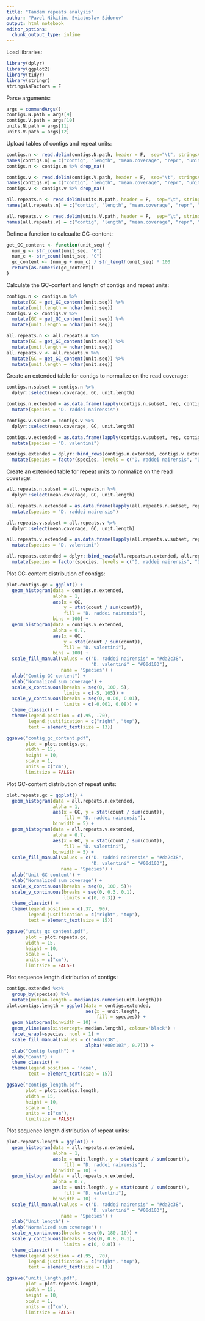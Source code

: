 ```yaml
---
title: "Tandem repeats analysis"
author: "Pavel Nikitin, Sviatoslav Sidorov"
output: html_notebook
editor_options: 
  chunk_output_type: inline
---
```


Load libraries:

```r
library(dplyr)
library(ggplot2)
library(tidyr)
library(stringr)
stringsAsFactors = F
```

Parse arguments:

```r
args = commandArgs()
contigs.N.path = args[9]
contigs.V.path = args[10]
units.N.path = args[11]
units.V.path = args[12]
```

Upload tables of contigs and repeat units:

```r
contigs.n <- read.delim(contigs.N.path, header = F,  sep="\t", stringsAsFactors = F)
names(contigs.n) = c("contig", "length", "mean.coverage", "repr", "unit.seq")
contigs.n <- contigs.n %>% drop_na()

contigs.v <- read.delim(contigs.V.path, header = F,  sep="\t", stringsAsFactors = F) 
names(contigs.v) = c("contig", "length", "mean.coverage", "repr", "unit.seq")
contigs.v <- contigs.v %>% drop_na()

all.repeats.n <- read.delim(units.N.path, header = F,  sep="\t", stringsAsFactors = F) 
names(all.repeats.n) = c("contig", "length", "mean.coverage", "repr", "unit.seq")

all.repeats.v <- read.delim(units.V.path, header = F,  sep="\t", stringsAsFactors = F)
names(all.repeats.v) = c("contig", "length", "mean.coverage", "repr", "unit.seq")
```

Define a function to calcualte GC-content:

```r
get_GC_content <- function(unit_seq) {
  num_g <- str_count(unit_seq, "G")
  num_c <- str_count(unit_seq, "C")
  gc_content <- (num_g + num_c) / str_length(unit_seq) * 100 
  return(as.numeric(gc_content))
}
```

Calculate the GC-content and length of contigs and repeat units:

```r
contigs.n <- contigs.n %>%
  mutate(GC = get_GC_content(unit.seq)) %>%
  mutate(unit.length = nchar(unit.seq)) 
contigs.v <- contigs.v %>%
  mutate(GC = get_GC_content(unit.seq)) %>%
  mutate(unit.length = nchar(unit.seq)) 

all.repeats.n <- all.repeats.n %>%
  mutate(GC = get_GC_content(unit.seq)) %>%
  mutate(unit.length = nchar(unit.seq)) 
all.repeats.v <- all.repeats.v %>%
  mutate(GC = get_GC_content(unit.seq)) %>%
  mutate(unit.length = nchar(unit.seq))
```

Create an extended table for contigs to normalize on the read coverage:

```r
contigs.n.subset = contigs.n %>%
  dplyr::select(mean.coverage, GC, unit.length) 

contigs.n.extended = as.data.frame(lapply(contigs.n.subset, rep, contigs.n.subset$mean.coverage)) %>%
  mutate(species = "D. raddei nairensis")

contigs.v.subset = contigs.v %>%
  dplyr::select(mean.coverage, GC, unit.length) 

contigs.v.extended = as.data.frame(lapply(contigs.v.subset, rep, contigs.v.subset$mean.coverage)) %>%
  mutate(species = "D. valentini")

contigs.extended = dplyr::bind_rows(contigs.n.extended, contigs.v.extended) %>% 
  mutate(species = factor(species, levels = c("D. raddei nairensis", "D. valentini")))
```

Create an extended table for repeat units to normalize on the read coverage:

```r
all.repeats.n.subset = all.repeats.n %>%
  dplyr::select(mean.coverage, GC, unit.length) 

all.repeats.n.extended = as.data.frame(lapply(all.repeats.n.subset, rep, all.repeats.n.subset$mean.coverage)) %>%
  mutate(species = "D. raddei nairensis")

all.repeats.v.subset = all.repeats.v %>%
  dplyr::select(mean.coverage, GC, unit.length) 

all.repeats.v.extended = as.data.frame(lapply(all.repeats.v.subset, rep, all.repeats.v.subset$mean.coverage)) %>%
  mutate(species = "D. valentini")

all.repeats.extended = dplyr::bind_rows(all.repeats.n.extended, all.repeats.v.extended) %>% 
  mutate(species = factor(species, levels = c("D. raddei nairensis", "D. valentini")))
```

Plot GC-content distribution of contigs:

```r
plot.contigs.gc = ggplot() +
  geom_histogram(data = contigs.n.extended,
                 alpha = 1,
                 aes(x = GC,
                     y = stat(count / sum(count)),
                     fill = "D. raddei nairensis"),
                 bins = 100) +
  geom_histogram(data = contigs.v.extended,
                 alpha = 0.7,
                 aes(x = GC,
                     y = stat(count / sum(count)),
                     fill = "D. valentini"),
                 bins = 100) +
  scale_fill_manual(values = c("D. raddei nairensis" = "#da2c38",
                               "D. valentini" = "#00d103"),
                    name = "Species") +
  xlab("Contig GC-content") +
  ylab("Normalized sum coverage") +
  scale_x_continuous(breaks = seq(0, 100, 5),
                     limits = c(-5, 105)) +
  scale_y_continuous(breaks = seq(0, 0.08, 0.01),
                     limits = c(-0.001, 0.08)) +
  theme_classic() +
  theme(legend.position = c(.95, .70),
        legend.justification = c("right", "top"),
        text = element_text(size = 13))

ggsave("contig_gc_content.pdf",
       plot = plot.contigs.gc,
       width = 15,
       height = 10,
       scale = 1, 
       units = c("cm"),
       limitsize = FALSE)
```

Plot GC-content distribution of repeat units:

```r
plot.repeats.gc = ggplot() +
  geom_histogram(data = all.repeats.n.extended,
                 alpha = 1,
                 aes(x = GC, y = stat(count / sum(count)),
                     fill = "D. raddei nairensis"),
                 binwidth = 5) +
  geom_histogram(data = all.repeats.v.extended,
                 alpha = 0.7,
                 aes(x = GC, y = stat(count / sum(count)),
                     fill = "D. valentini"),
                 binwidth = 5) +
  scale_fill_manual(values = c("D. raddei nairensis" = "#da2c38",
                               "D. valentini" = "#00d103"),
                    name = "Species") +
  xlab("Unit GC-content") +
  ylab("Normalized sum coverage") +
  scale_x_continuous(breaks = seq(0, 100, 5))+
  scale_y_continuous(breaks = seq(0, 0.3, 0.1),
                     limits = c(0, 0.3)) +
  theme_classic() +
  theme(legend.position = c(.37, .90),
        legend.justification = c("right", "top"),
        text = element_text(size = 15))

ggsave("units_gc_content.pdf",
       plot = plot.repeats.gc,
       width = 15,
       height = 10,
       scale = 1,
       units = c("cm"),
       limitsize = FALSE)
```

Plot sequence length distribution of contigs:

```r
contigs.extended %<>% 
  group_by(species) %>%
  mutate(median.length = median(as.numeric(unit.length)))
plot.contigs.length = ggplot(data = contigs.extended,
                             aes(x = unit.length,
                                 fill = species)) +
  geom_histogram(binwidth = 10) +
  geom_vline(aes(xintercept= median.length), colour='black') +
  facet_wrap(~species, ncol = 1) +
  scale_fill_manual(values = c("#da2c38",
                             alpha("#00d103", 0.7))) +
  xlab("Contig length") +
  ylab("Count") +
  theme_classic() +
  theme(legend.position = 'none',
        text = element_text(size = 15))

ggsave("contigs_length.pdf",
       plot = plot.contigs.length,
       width = 15,
       height = 10,
       scale = 1,
       units = c("cm"),
       limitsize = FALSE)
```

Plot sequence length distribution of repeat units:

```r
plot.repeats.length = ggplot() +
  geom_histogram(data = all.repeats.n.extended,
                 alpha = 1,
                 aes(x = unit.length, y = stat(count / sum(count)),
                     fill = "D. raddei nairensis"),
                 binwidth = 10) +
  geom_histogram(data = all.repeats.v.extended,
                 alpha = 0.7,
                 aes(x = unit.length, y = stat(count / sum(count)),
                     fill = "D. valentini"),
                 binwidth = 10) +
  scale_fill_manual(values = c("D. raddei nairensis" = "#da2c38",
                               "D. valentini" = "#00d103"),
                    name = "Species") +
  xlab("Unit length") +
  ylab("Normalized sum coverage") +
  scale_x_continuous(breaks = seq(0, 180, 10)) +
  scale_y_continuous(breaks = seq(0, 0.8, 0.1),
                     limits = c(0, 0.8)) +
  theme_classic() +
  theme(legend.position = c(.95, .70),
        legend.justification = c("right", "top"),
        text = element_text(size = 13))

ggsave("units_length.pdf",
       plot = plot.repeats.length,
       width = 15,
       height = 10,
       scale = 1,
       units = c("cm"),
       limitsize = FALSE)
```
